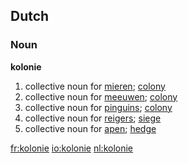 ==Dutch==
===Noun===
'''kolonie''' {{f}}
#collective noun for [[mieren]]; [[colony]] 
#collective noun for [[meeuwen]]; [[colony]] 
#collective noun for [[pinguins]]; [[colony]] 
#collective noun for [[reigers]]; [[siege]] 
#collective noun for [[apen]]; [[hedge]]

[[fr:kolonie]]
[[io:kolonie]]
[[nl:kolonie]]